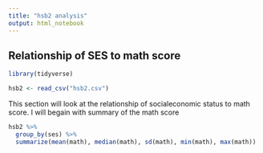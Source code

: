 ```yaml
---
title: "hsb2 analysis"
output: html_notebook
---
```

## Relationship of SES to math score
```r
library(tidyverse)

hsb2 <- read_csv("hsb2.csv")
```

This section will look at the relationship of socialeconomic status to math score. I will begain with summary of the math score

```r
hsb2 %>%
  group_by(ses) %>%
  summarize(mean(math), median(math), sd(math), min(math), max(math))
```

